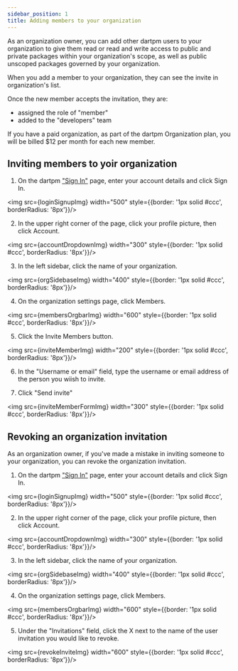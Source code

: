 ```yaml
---
sidebar_position: 1
title: Adding members to your organization
---
```



As an organization owner, you can add other dartpm users to your organization to give them read or read and write access to public and private packages within your organization's scope, as well as public unscoped packages governed by your organization.

When you add a member to your organization, they can see the invite in organization's list.

Once the new member accepts the invitation, they are:
- assigned the role of "member"
- added to the "developers" team

If you have a paid organization, as part of the dartpm Organization plan, you will be billed $12 per month for each new member. 

## Inviting members to yoir organization
1. On the dartpm ["Sign In"](https://dartpm.com/login) page, enter your account details and click Sign In.

<img src={loginSignupImg} width="500" style={{border: '1px solid #ccc', borderRadius: '8px'}}/>

2. In the upper right corner of the page, click your profile picture, then click Account.

<img src={accountDropdownImg} width="300" style={{border: '1px solid #ccc', borderRadius: '8px'}}/>

3. In the left sidebar, click the name of your organization.

<img src={orgSidebaseImg} width="400" style={{border: '1px solid #ccc', borderRadius: '8px'}}/>

4. On the organization settings page, click Members.

<img src={membersOrgbarImg} width="600" style={{border: '1px solid #ccc', borderRadius: '8px'}}/>

5. Click the Invite Members button.

<img src={inviteMemberImg} width="200" style={{border: '1px solid #ccc', borderRadius: '8px'}}/>

6. In the "Username or email" field, type the username or email address of the person you wiish to invite.

7. Click "Send invite"

<img src={inviteMemberFormImg} width="300" style={{border: '1px solid #ccc', borderRadius: '8px'}}/>  

## Revoking an organization invitation

As an organization owner, if you've made a mistake in inviting someone to your organization, you can revoke the organization invitation. 

1. On the dartpm ["Sign In"](https://dartpm.com/login) page, enter your account details and click Sign In.

<img src={loginSignupImg} width="500" style={{border: '1px solid #ccc', borderRadius: '8px'}}/>

2. In the upper right corner of the page, click your profile picture, then click Account.

<img src={accountDropdownImg} width="300" style={{border: '1px solid #ccc', borderRadius: '8px'}}/>

3. In the left sidebar, click the name of your organization.

<img src={orgSidebaseImg} width="400" style={{border: '1px solid #ccc', borderRadius: '8px'}}/>

4. On the organization settings page, click Members.

<img src={membersOrgbarImg} width="600" style={{border: '1px solid #ccc', borderRadius: '8px'}}/>

5. Under the "Invitations" field, click the X next to the name of the user invitation you would like to revoke. 

<img src={revokeInviteImg} width="600" style={{border: '1px solid #ccc', borderRadius: '8px'}}/>
